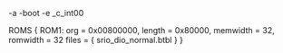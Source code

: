 -a
-boot
-e _c_int00

ROMS
{
   ROM1:  org = 0x00800000, length = 0x80000, memwidth = 32, romwidth = 32
          files = { srio_dio_normal.btbl }
}          
          
          
          
